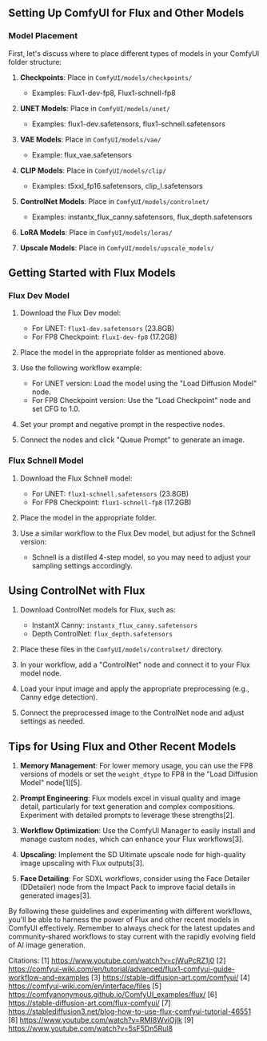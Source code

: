 ## Setting Up ComfyUI for Flux and Other Models

### Model Placement

First, let's discuss where to place different types of models in your ComfyUI folder structure:

1. **Checkpoints**: Place in `ComfyUI/models/checkpoints/`
   - Examples: Flux1-dev-fp8, Flux1-schnell-fp8

2. **UNET Models**: Place in `ComfyUI/models/unet/`
   - Examples: flux1-dev.safetensors, flux1-schnell.safetensors

3. **VAE Models**: Place in `ComfyUI/models/vae/`
   - Example: flux_vae.safetensors

4. **CLIP Models**: Place in `ComfyUI/models/clip/`
   - Examples: t5xxl_fp16.safetensors, clip_l.safetensors

5. **ControlNet Models**: Place in `ComfyUI/models/controlnet/`
   - Examples: instantx_flux_canny.safetensors, flux_depth.safetensors

6. **LoRA Models**: Place in `ComfyUI/models/loras/`

7. **Upscale Models**: Place in `ComfyUI/models/upscale_models/`

## Getting Started with Flux Models

### Flux Dev Model

1. Download the Flux Dev model:
   - For UNET: `flux1-dev.safetensors` (23.8GB)
   - For FP8 Checkpoint: `flux1-dev-fp8` (17.2GB)

2. Place the model in the appropriate folder as mentioned above.

3. Use the following workflow example:
   - For UNET version: Load the model using the "Load Diffusion Model" node.
   - For FP8 Checkpoint version: Use the "Load Checkpoint" node and set CFG to 1.0.

4. Set your prompt and negative prompt in the respective nodes.

5. Connect the nodes and click "Queue Prompt" to generate an image.

### Flux Schnell Model

1. Download the Flux Schnell model:
   - For UNET: `flux1-schnell.safetensors` (23.8GB)
   - For FP8 Checkpoint: `flux1-schnell-fp8` (17.2GB)

2. Place the model in the appropriate folder.

3. Use a similar workflow to the Flux Dev model, but adjust for the Schnell version:
   - Schnell is a distilled 4-step model, so you may need to adjust your sampling settings accordingly.

## Using ControlNet with Flux

1. Download ControlNet models for Flux, such as:
   - InstantX Canny: `instantx_flux_canny.safetensors`
   - Depth ControlNet: `flux_depth.safetensors`

2. Place these files in the `ComfyUI/models/controlnet/` directory.

3. In your workflow, add a "ControlNet" node and connect it to your Flux model node.

4. Load your input image and apply the appropriate preprocessing (e.g., Canny edge detection).

5. Connect the preprocessed image to the ControlNet node and adjust settings as needed.

## Tips for Using Flux and Other Recent Models

1. **Memory Management**: For lower memory usage, you can use the FP8 versions of models or set the `weight_dtype` to FP8 in the "Load Diffusion Model" node[1][5].

2. **Prompt Engineering**: Flux models excel in visual quality and image detail, particularly for text generation and complex compositions. Experiment with detailed prompts to leverage these strengths[2].

3. **Workflow Optimization**: Use the ComfyUI Manager to easily install and manage custom nodes, which can enhance your Flux workflows[3].

4. **Upscaling**: Implement the SD Ultimate upscale node for high-quality image upscaling with Flux outputs[3].

5. **Face Detailing**: For SDXL workflows, consider using the Face Detailer (DDetailer) node from the Impact Pack to improve facial details in generated images[3].

By following these guidelines and experimenting with different workflows, you'll be able to harness the power of Flux and other recent models in ComfyUI effectively. Remember to always check for the latest updates and community-shared workflows to stay current with the rapidly evolving field of AI image generation.

Citations:
[1] https://www.youtube.com/watch?v=cjWuPcRZ1j0
[2] https://comfyui-wiki.com/en/tutorial/advanced/flux1-comfyui-guide-workflow-and-examples
[3] https://stable-diffusion-art.com/comfyui/
[4] https://comfyui-wiki.com/en/interface/files
[5] https://comfyanonymous.github.io/ComfyUI_examples/flux/
[6] https://stable-diffusion-art.com/flux-comfyui/
[7] https://stablediffusion3.net/blog-how-to-use-flux-comfyui-tutorial-46551
[8] https://www.youtube.com/watch?v=RMI8WviOjIk
[9] https://www.youtube.com/watch?v=5sF5Dn5Rul8

